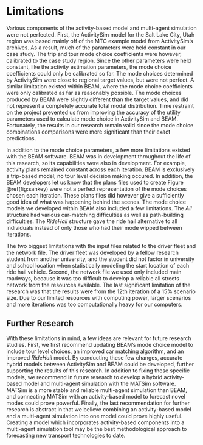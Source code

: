 # Limitations
Various components of the activity-based model and multi-agent simulation were not perfected. First, the ActivitySim model for the Salt Lake City, Utah region was based mainly off of the MTC example model from ActivitySim's archives. As a result, much of the parameters were held constant in our case study. The trip and tour mode choice coefficients were however, calibrated to the case study region. Since the other parameters were held constant, like the activity estimation parameters, the mode choice coefficients could only be calibrated so far. The mode choices determined by ActivitySim were close to regional target values, but were not perfect. A similar limitation existed within BEAM, where the mode choice coefficients were only calibrated as far as reasonably possible. The mode choices produced by BEAM were slightly different than the target values, and did not represent a completely accurate total modal distribution. Time restraint on the project prevented us from improving the accuracy of the utility parameters used to calculate mode choice in ActivitySim and BEAM. Fortunately, the results in our research remain valid since the mode choice combinations comparisons were more significant than their exact predictions.

In addition to the mode choice parameters, a few more limitations existed with the BEAM software. BEAM was in development throughout the life of this research, so its capabilities were also in development. For example, activity plans remained constant across each iteration. BEAM is exclusively a trip-based model; no tour level decision making occured. In addition, the BEAM developers let us know that the plans files used to create Figure \@ref(fig:sankey) were not a perfect representation of the mode choices chosen each iteration. These plans files did however give a sufficiently good idea of what was happening behind the scenes. The mode choice models we developed within BEAM also included a few limitations. The *All* structure had various car-matching difficulties as well as path-building difficulties. The *RideHail* structure gave the ride hail alternative to all individuals instead of only those who had their mode wipped between iterations.

The two biggest limitations with the input files related to the driver fleet and the network file. The driver fleet was developed by a fellow research student from another university, and the student did not factor in university and school location when statistically modeling the start location of each ride hail vehicle. Second, the network file we used only included main roadways, because it was too difficult to develop a reliable all streets network from the resources available. The last significant limitation of the research was that the results were from the 12th iteration of a 15% scenario size. Due to our limited resources with computing power, larger scenarios and more iterations was too computationally heavy for our computers. 

## Further Research
With these limitations in mind, a few ideas are relevant for future research studies. First, we first recommend updating BEAM's mode choice model to include tour level choices, an improved car matching algorithm, and an improved *RideHail* model. By conducting these few changes, accurate hybrid models between ActivitySim and BEAM could be developed, further supporting the results of this research. In addition to fixing these specific models, we recommend in future research to develop a hybrid activity-based model and multi-agent simulation with the MATSim software. MATSim is a more stable and reliable multi-agent simulation than BEAM, and connecting MATSim with an activity-based model to forecast novel modes could prove powerful. Finally, the last recommendation for further research is abstract in that we believe combining an activity-based model and a multi-agent simulation into one model could prove highly useful. Creating a model which incorporates activity-based components into a multi-agent simulation tool may be the best methodological approach to forecasting new transport technologies to date. 

  

